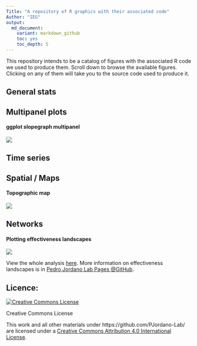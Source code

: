 ```yaml
---
Title: "A repository of R graphics with their associated code"
Author: "IEG"
output:
  md_document:
    variant: markdown_github
    toc: yes
    toc_depth: 5
---
```


This repository intends to be a catalog of figures with the associated R code we used to produce them. Scroll down to browse the available figures. Clicking on any of them will take you to the source code used to produce it.  
  


## General stats




## Multipanel plots 

#### ggplot slopegraph multipanel
  [![](figures/slopegraph_multipanel.png)](http://github.com/Pakillo/R-figures/blob/master/Multipanel/slopegraph_multipanel.Rmd)



## Time series



## Spatial / Maps

#### Topographic map  
  [![](figures/topomap.png)](http://github.com/Pakillo/R-figures/blob/master/Spatial/topomap.Rmd)




## Networks

#### Plotting effectiveness landscapes

[![](figures/effectiveness_plot.png)](http://github.com/Pakillo/R-figures/blob/master/Networks/effectiveness.Rmd)

View the whole analysis [here](http://htmlpreview.github.io/?https://raw.github.com/Pakillo/R-figures/blob/master/Networks/effectiveness.html).
More information on effectiveness landscapes is in [Pedro Jordano Lab Pages @GitHub](http://pedroj.github.io).


Licence:
--------
<a rel="license" href="http://creativecommons.org/licenses/by/4.0/"><img alt="Creative Commons License" style="border-width:0" src="https://i.creativecommons.org/l/by/4.0/88x31.png" /></a>

Creative Commons License  

This work and all other materials under https://github.com/PJordano-Lab/ are licensed under a [Creative Commons Attribution 4.0 International License](https://creativecommons.org/licenses/by/4.0/legalcode).

